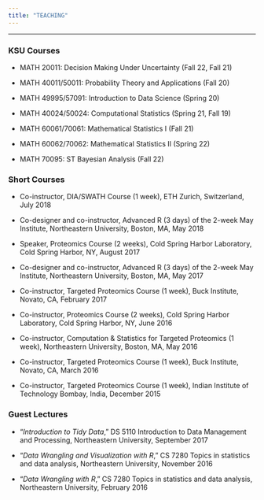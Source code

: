 ```yaml
---
title: "TEACHING"
---
```


---

### KSU Courses

* MATH 20011: Decision Making Under Uncertainty (Fall 22, Fall 21)

* MATH 40011/50011: Probability Theory and Applications (Fall 20)

* MATH 49995/57091: Introduction to Data Science (Spring 20)

* MATH 40024/50024: Computational Statistics (Spring 21, Fall 19)

* MATH 60061/70061: Mathematical Statistics I (Fall 21)

* MATH 60062/70062: Mathematical Statistics II (Spring 22)

* MATH 70095: ST Bayesian Analysis (Fall 22)

### Short Courses

* Co-instructor, DIA/SWATH Course (1 week), ETH Zurich, Switzerland, July 2018

* Co-designer and co-instructor, Advanced R (3 days) of the 2-week May Institute, Northeastern University, Boston, MA, May 2018

* Speaker, Proteomics Course (2 weeks), Cold Spring Harbor Laboratory, Cold Spring Harbor, NY, August 2017

* Co-designer and co-instructor, Advanced R (3 days) of the 2-week May Institute, Northeastern University, Boston, MA, May 2017

* Co-instructor, Targeted Proteomics Course (1 week), Buck Institute, Novato, CA, February 2017

* Co-instructor, Proteomics Course (2 weeks), Cold Spring Harbor Laboratory, Cold Spring Harbor, NY, June 2016

* Co-instructor, Computation \& Statistics for Targeted Proteomics (1 week), Northeastern University, Boston, MA, May 2016

* Co-instructor, Targeted Proteomics Course (1 week), Buck Institute, Novato, CA, March 2016

* Co-instructor, Targeted Proteomics Course (1 week), Indian Institute of Technology Bombay, India, December 2015

### Guest Lectures

* "_Introduction to Tidy Data_," DS 5110 Introduction to Data Management and Processing, Northeastern University, September 2017 

* "_Data Wrangling and Visualization with R_," CS 7280 Topics in statistics and data analysis, Northeastern University, November 2016 

* "_Data Wrangling with R_," CS 7280 Topics in statistics and data analysis, Northeastern University, February 2016 
